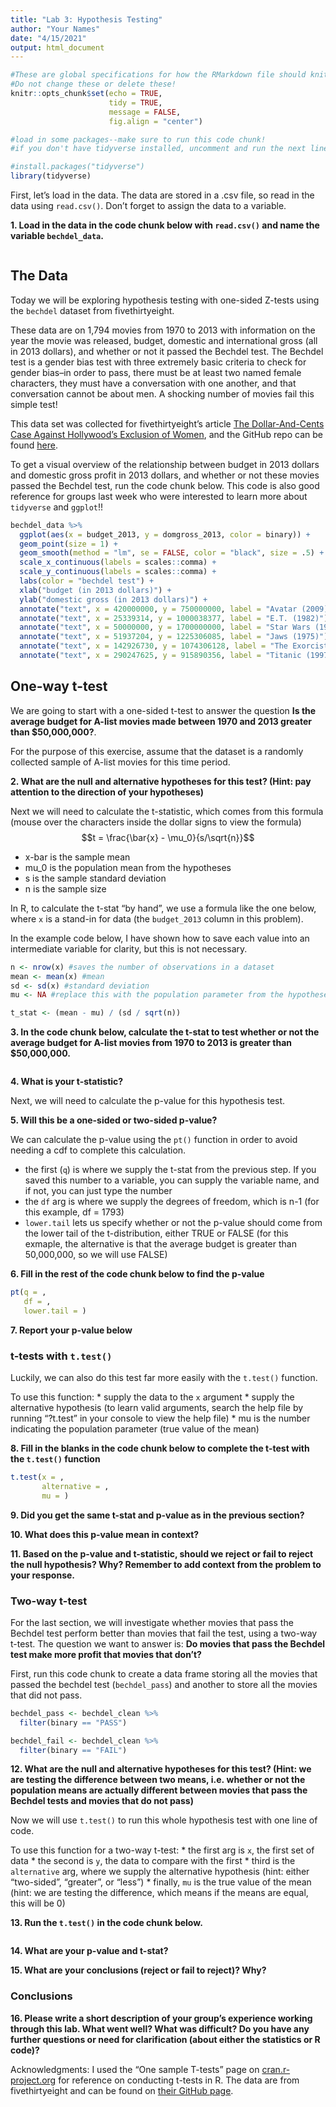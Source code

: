```yaml
---
title: "Lab 3: Hypothesis Testing"
author: "Your Names"
date: "4/15/2021"
output: html_document
---
```


```r
#These are global specifications for how the RMarkdown file should knit. 
#Do not change these or delete these!
knitr::opts_chunk$set(echo = TRUE, 
                      tidy = TRUE, 
                      message = FALSE, 
                      fig.align = "center")
```

```r
#load in some packages--make sure to run this code chunk!
#if you don't have tidyverse installed, uncomment and run the next line 

#install.packages("tidyverse")
library(tidyverse)
```

First, let's load in the data. The data are stored in a .csv file, so read in the data using `read.csv()`. Don't forget to assign the data to a variable. 

__1. Load in the data in the code chunk below with `read.csv()` and name the variable `bechdel_data`.__

```r

```

## The Data

Today we will be exploring hypothesis testing with one-sided Z-tests using the `bechdel` dataset from fivethirtyeight. 

These data are on 1,794 movies from 1970 to 2013 with information on the year the movie was released, budget, domestic and international gross (all in 2013 dollars), and whether or not it passed the Bechdel test. The Bechdel test is a gender bias test with three extremely basic criteria to check for gender bias--in order to pass, there must be at least two named female characters, they must have a conversation with one another, and that conversation cannot be about men. A shocking number of movies fail this simple test!

This data set was collected for fivethirtyeight's article [The Dollar-And-Cents Case Against Hollywood’s Exclusion of Women](https://fivethirtyeight.com/features/the-dollar-and-cents-case-against-hollywoods-exclusion-of-women/), and the GitHub repo can be found [here](https://github.com/fivethirtyeight/data/tree/master/bechdel). 

To get a visual overview of the relationship between budget in 2013 dollars and domestic gross profit in 2013 dollars, and whether or not these movies passed the Bechdel test, run the code chunk below. This code is also good reference for groups last week who were interested to learn more about `tidyverse` and `ggplot`!!

```r
bechdel_data %>%
  ggplot(aes(x = budget_2013, y = domgross_2013, color = binary)) + 
  geom_point(size = 1) + 
  geom_smooth(method = "lm", se = FALSE, color = "black", size = .5) +
  scale_x_continuous(labels = scales::comma) + 
  scale_y_continuous(labels = scales::comma) + 
  labs(color = "bechdel test") +
  xlab("budget (in 2013 dollars)") +
  ylab("domestic gross (in 2013 dollars)") +
  annotate("text", x = 420000000, y = 750000000, label = "Avatar (2009)") + 
  annotate("text", x = 25339314, y = 1000038377, label = "E.T. (1982)") +
  annotate("text", x = 50000000, y = 1700000000, label = "Star Wars (1977)") + 
  annotate("text", x = 51937204, y = 1225306085, label = "Jaws (1975)") +
  annotate("text", x = 142926730, y = 1074306128, label = "The Exorcist (1973)") +
  annotate("text", x = 290247625, y = 915890356, label = "Titanic (1997)")
```

## One-way t-test 

We are going to start with a one-sided t-test to answer the question **Is the average budget for A-list movies made between 1970 and 2013 greater than $50,000,000?**.

For the purpose of this exercise, assume that the dataset is a randomly collected sample of A-list movies for this time period. 

__2. What are the null and alternative hypotheses for this test? (Hint: pay attention to the direction of your hypotheses)__
<!-- Your response here -->


Next we will need to calculate the t-statistic, which comes from this formula (mouse over the characters inside the dollar signs to view the formula) $$t = \frac{\bar{x} - \mu_0}{s/\sqrt{n}}$$

* x-bar is the sample mean
* mu_0 is the population mean from the hypotheses
* s is the sample standard deviation 
* n is the sample size 

In R, to calculate the t-stat "by hand", we use a formula like the one below, where `x` is a stand-in for data (the `budget_2013` column in this problem). 

In the example code below, I have shown how to save each value into an intermediate variable for clarity, but this is not necessary.

```r
n <- nrow(x) #saves the number of observations in a dataset
mean <- mean(x) #mean
sd <- sd(x) #standard deviation
mu <- NA #replace this with the population parameter from the hypotheses

t_stat <- (mean - mu) / (sd / sqrt(n))
```

__3. In the code chunk below, calculate the t-stat to test whether or not the average budget for A-list movies from 1970 to 2013 is greater than $50,000,000.__

```r

```

__4. What is your t-statistic?__
<!-- Your response here -->


Next, we will need to calculate the p-value for this hypothesis test. 

__5. Will this be a one-sided or two-sided p-value?__
<!-- Your response here -->


We can calculate the p-value using the `pt()` function in order to avoid needing a cdf to complete this calculation.

* the first (`q`) is where we supply the t-stat from the previous step. If you saved this number to a variable, you can supply the variable name, and if not, you can just type the number 
* the `df` arg is where we supply the degrees of freedom, which is n-1 (for this example, df = 1793)
* `lower.tail` lets us specify whether or not the p-value should come from the lower tail of the t-distribution, either TRUE or FALSE (for this exmaple, the alternative is that the average budget is greater than 50,000,000, so we will use FALSE)

__6. Fill in the rest of the code chunk below to find the p-value__

```r
pt(q = , 
   df = , 
   lower.tail = )
```

__7. Report your p-value below__
<!-- Your response here -->


### t-tests with `t.test()`

Luckily, we can also do this test far more easily with the `t.test()` function. 

To use this function: 
* supply the data to the `x` argument
* supply the alternative hypothesis (to learn valid arguments, search the help file by running "?t.test" in your console to view the help file)
* mu is the number indicating the population parameter (true value of the mean)

__8. Fill in the blanks in the code chunk below to complete the t-test with the `t.test()` function__ 

```r
t.test(x = , 
       alternative = ,
       mu = )
```

__9. Did you get the same t-stat and p-value as in the previous section?__
<!-- Your response here -->


__10. What does this p-value mean in context?__
<!-- Your response here -->


__11. Based on the p-value and t-statistic, should we reject or fail to reject the null hypothesis? Why? Remember to add context from the problem to your response.__
<!-- Your response here -->


### Two-way t-test

For the last section, we will investigate whether movies that pass the Bechdel test perform better than movies that fail the test, using a two-way t-test. The question we want to answer is: **Do movies that pass the Bechdel test make more profit that movies that don't?**

First, run this code chunk to create a data frame storing all the movies that passed the bechdel test (`bechdel_pass`) and another to store all the movies that did not pass. 

```r
bechdel_pass <- bechdel_clean %>% 
  filter(binary == "PASS")

bechdel_fail <- bechdel_clean %>% 
  filter(binary == "FAIL")
```

__12. What are the null and alternative hypotheses for this test? (Hint: we are testing the difference between two means, i.e. whether or not the population means are actually different between movies that pass the Bechdel tests and movies that do not pass)__
<!-- Your response here -->


Now we will use `t.test()` to run this whole hypothesis test with one line of code. 

To use this function for a two-way t-test:
* the first arg is `x`, the first set of data 
* the second is `y`, the data to compare with the first 
* third is the `alternative` arg, where we supply the alternative hypothesis (hint: either "two-sided", "greater", or "less")
* finally, `mu` is the true value of the mean (hint: we are testing the difference, which means if the means are equal, this will be 0)

__13. Run the `t.test()` in the code chunk below.__

```r

```

__14. What are your p-value and t-stat?__
<!-- Your response here -->


__15. What are your conclusions (reject or fail to reject)? Why?__
<!-- Your response here -->


### Conclusions

__16. Please write a short description of your group's experience working through this lab. What went well? What was difficult? Do you have any further questions or need for clarification (about either the statistics or R code)?__
<!-- Your response here -->


Acknowledgments: I used the "One sample T-tests" page on [cran.r-project.org](https://cran.r-project.org/web/packages/distributions3/vignettes/one-sample-t-test.html) for reference on conducting t-tests in R. The data are from fivethirtyeight and can be found on [their GitHub page](https://github.com/fivethirtyeight).
